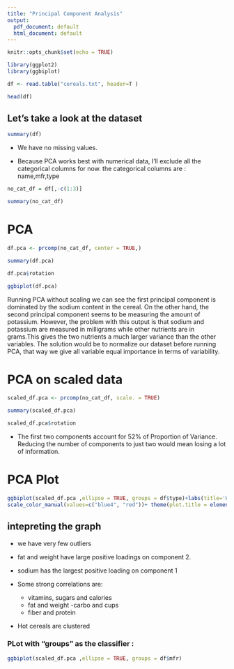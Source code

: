 ```yaml
---
title: "Principal Component Analysis"
output:
  pdf_document: default
  html_document: default
---
```


```r
knitr::opts_chunk$set(echo = TRUE)
```

```r
library(ggplot2)
library(ggbiplot)

```
```r
df <- read.table("cereals.txt", header=T )
```

```r
head(df)
```

## Let's take a look at the dataset


```r

summary(df)
```

  - We have no missing values. 
  
  - Because PCA works best with numerical data, I'll exclude all the categorical columns for now. 
    the categorical columns are : name,mfr,type
  
  
```r
no_cat_df = df[,-c(1:3)]

summary(no_cat_df)

```


# PCA
  
```r
df.pca <- prcomp(no_cat_df, center = TRUE,)

summary(df.pca)

```



```r
df.pca$rotation
```




```r

ggbiplot(df.pca)
```


Running PCA without scaling we can see the first principal component is dominated by the sodium content in the cereal. On the other hand, the second principal component seems to be measuring the amount of potassium. However, the problem with this output is that sodium and potassium are measured in milligrams while other nutrients are in grams.This gives the two nutrients a much larger variance than the other variables. The solution would be to normalize our dataset before running PCA, that way we give all variable equal importance in terms of variability.



# PCA on scaled data

```r
scaled_df.pca <- prcomp(no_cat_df, scale. = TRUE)

summary(scaled_df.pca)

```
```r
scaled_df.pca$rotation
```

- The first two components account for 52% of Proportion of Variance. Reducing the number of components to just two would mean losing a lot of information. 


# PCA Plot

```r
ggbiplot(scaled_df.pca ,ellipse = TRUE, groups = df$type)+labs(title='Hot and cold cerels',color="Hot / Cold")+
scale_color_manual(values=c("blue4", "red"))+ theme(plot.title = element_text(hjust = 0.5))+ geom_hline(yintercept=0)+geom_hline(yintercept=0)+ geom_vline(xintercept=0)
```

## intepreting the graph 
- we have very few outliers

- fat and weight have large positive loadings on component 2.
- sodium has the largest positive loading on component 1

- Some strong correlations are: 
    - vitamins, sugars and calories
    - fat and weight
    -carbo and cups
    - fiber and protein 
    
- Hot cereals are clustered 


### PLot with "groups" as the classifier :
```r
ggbiplot(scaled_df.pca ,ellipse = TRUE, groups = df$mfr)
```
